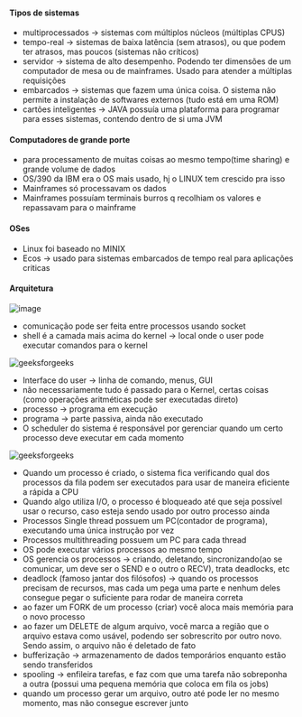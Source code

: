 






#### Tipos de sistemas

-   multiprocessados → sistemas com múltiplos núcleos (múltiplas CPUS)
-   tempo-real → sistemas de baixa latência (sem atrasos), ou que podem
    ter atrasos, mas poucos (sistemas não críticos)
-   servidor → sistema de alto desempenho. Podendo ter dimensões de um
    computador de mesa ou de mainframes. Usado para atender a múltiplas
    requisições
-   embarcados → sistemas que fazem uma única coisa. O sistema não
    permite a instalação de softwares externos (tudo está em uma ROM)
-   cartões inteligentes → JAVA possuía uma plataforma para programar
    para esses sistemas, contendo dentro de si uma JVM








#### Computadores de grande porte

-   para processamento de muitas coisas ao mesmo tempo(time sharing) e
    grande volume de dados
-   OS/390 da IBM era o OS mais usado, hj o LINUX tem crescido pra isso
-   Mainframes só processavam os dados
-   Mainframes possuíam terminais burros q recolhiam os valores e
    repassavam para o mainframe








#### OSes

-   Linux foi baseado no MINIX
-   Ecos → usado para sistemas embarcados de tempo real para aplicações
    criticas








#### Arquitetura

![image](image_399.png)

-   comunicação pode ser feita entre processos usando socket
-   shell é a camada mais acima do kernel → local onde o user pode
    executar comandos para o kernel

![[geeksforgeeks](https://www.geeksforgeeks.org/architecture-of-linux-operating-system/)](image_400.png)

-   Interface do user → linha de comando, menus, GUI
-   não necessariamente tudo é passado para o Kernel, certas coisas
    (como operações aritméticas pode ser executadas direto)
-   processo → programa em execução
-   programa → parte passiva, ainda não executado
-   O scheduler do sistema é responsável por gerenciar quando um certo
    processo deve executar em cada momento

![[geeksforgeeks](https://www.geeksforgeeks.org/process-schedulers-in-operating-system/)](image_401.png)

-   Quando um processo é criado, o sistema fica verificando qual dos
    processos da fila podem ser executados para usar de maneira
    eficiente a rápida a CPU
-   Quando algo utiliza I/O, o processo é bloqueado até que seja
    possível usar o recurso, caso esteja sendo usado por outro processo
    ainda
-   Processos Single thread possuem um PC(contador de programa),
    executando uma única instrução por vez
-   Processos multithreading possuem um PC para cada thread
-   OS pode executar vários processos ao mesmo tempo
-   OS gerencia os processos → criando, deletando, sincronizando(ao se
    comunicar, um deve ser o SEND e o outro o RECV), trata deadlocks,
    etc
-   deadlock (famoso jantar dos filósofos) → quando os processos
    precisam de recursos, mas cada um pega uma parte e nenhum deles
    consegue pegar o suficiente para rodar de maneira correta
-   ao fazer um FORK de um processo (criar) você aloca mais memória para
    o novo processo
-   ao fazer um DELETE de algum arquivo, você marca a região que o
    arquivo estava como usável, podendo ser sobrescrito por outro novo.
    Sendo assim, o arquivo não é deletado de fato
-   bufferização → armazenamento de dados temporários enquanto estão
    sendo transferidos
-   spooling → enfileira tarefas, e faz com que uma tarefa não
    sobreponha a outra (possui uma pequena memória que coloca em fila os
    jobs)
-   quando um processo gerar um arquivo, outro até pode ler no mesmo
    momento, mas não consegue escrever junto


